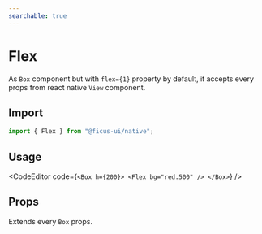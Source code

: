 ```yaml
---
searchable: true
---
```



# Flex

As `Box` component but with `flex={1}` property by default, it accepts every props from react native `View` component.

## Import

```js
import { Flex } from "@ficus-ui/native";
```

## Usage

<CodeEditor code={`<Box h={200}>
  <Flex bg="red.500" />
</Box>`} />

## Props

Extends every `Box` props.
